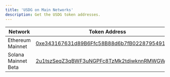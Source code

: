 ```yaml
---
title: 'USDG on Main Networks'
description: Get the USDG token addresses.
---
```



<MainnetWarning />

| Network | Token Address |
| --- | --- |
| Ethereum Mainnet | [0xe343167631d89B6Ffc58B88d6b7fB0228795491D](https://etherscan.io/address/0xe343167631d89B6Ffc58B88d6b7fB0228795491D) |
| Solana Mainnet Beta | [2u1tszSeqZ3qBWF3uNGPFc8TzMk2tdiwknnRMWGWjGWH](https://solscan.io/token/2u1tszSeqZ3qBWF3uNGPFc8TzMk2tdiwknnRMWGWjGWH) |
